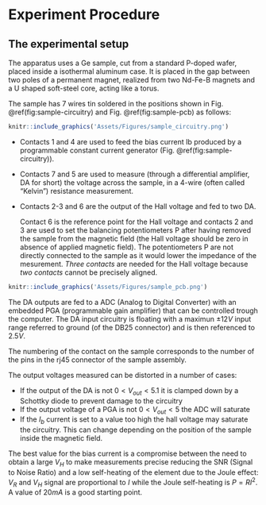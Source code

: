 # Experiment Procedure
## The experimental setup

The apparatus uses a Ge sample, cut from a standard P-doped wafer, placed inside a isothermal aluminum case. It is placed in the gap between two poles of a permanent magnet, realized from two Nd-Fe-B magnets and a U shaped soft-steel core, acting like a torus.

The sample has 7 wires tin soldered in the positions shown in Fig. \@ref(fig:sample-circuitry) and Fig. \@ref(fig:sample-pcb)  as follows:
```r
knitr::include_graphics('Assets/Figures/sample_circuitry.png')
```



*   Contacts 1 and 4 are used to feed the bias current Ib produced by a programmable constant current generator (Fig. \@ref(fig:sample-circuitry)).
*   Contacts 7 and 5 are used to measure (through a differential amplifier, DA for short) the voltage across the sample, in a 4-wire (often called "Kelvin") resistance measurement. 
*   Contacts 2-3 and 6 are the output of the Hall voltage and fed to two DA. 

    Contact 6 is the reference point for the  Hall voltage and contacts 2 and 3 are used to set the balancing potentiometers P after having removed the sample from the magnetic field (the Hall voltage should be zero in absence of applied magnetic field). The potentiometers P are not directly connected to the sample as it would lower the impedance of the mesurement.
    *Three contacts* are needed for the Hall voltage because *two contacts* cannot be precisely aligned.
   
```r
knitr::include_graphics('Assets/Figures/sample_pcb.png')
```    


The DA outputs are fed to a ADC (Analog to Digital Converter) with an embedded PGA (programmable gain amplifier) that can be controlled trough the computer.
The DA input circuitry is floating with a maximun $\pm12V$ input range referred to ground (of the DB25 connector) and is then referenced to $2.5V$.

The numbering of the contact on the sample corresponds to the number of the pins in the rj45 connector of the sample assembly.

The output voltages measured can be distorted in a number of cases:

*   If the output of the DA is not $0 < V_{out} < 5.1$ it is clamped down by a Schottky diode to prevent damage to the circuitry
*   If the output voltage of a PGA is not $0 < V_{out} < 5$ the ADC will saturate
* 	If the $I_b$  current is set to a value too high the hall voltage may saturate the circuitry. This can change depending on the position of the sample inside the magnetic field. 

The best value for the bias current is a compromise between the need to obtain a large $V_H$ to make measurements precise reducing the SNR (Signal to Noise Ratio) and a low self-heating of the element due to the Joule effect: $V_R$ and $V_H$ signal are proportional to $I$ while the Joule self-heating is $P=RI^2$. A value of $20mA$ is a good starting point.
